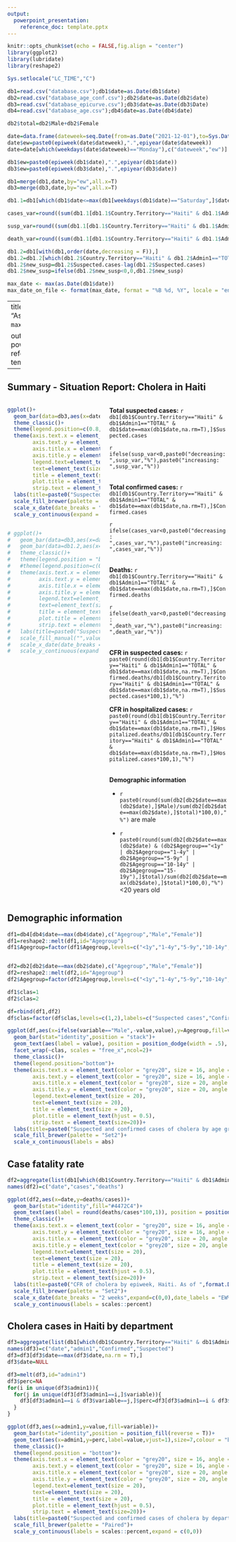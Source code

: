 ```yaml
---
output: 
  powerpoint_presentation:
    reference_doc: template.pptx
---
```



```r
knitr::opts_chunk$set(echo = FALSE,fig.align = "center")
library(ggplot2)
library(lubridate)
library(reshape2)

Sys.setlocale("LC_TIME","C")

db1=read.csv("database.csv");db1$date=as.Date(db1$date)
db2=read.csv("database_age_conf.csv");db2$date=as.Date(db2$date)
db3=read.csv("database_epicurve.csv");db3$date=as.Date(db3$Date)
db4=read.csv("database_age.csv");db4$date=as.Date(db4$date)

db2$total=db2$Male+db2$Female

date=data.frame(dateweek=seq.Date(from=as.Date("2021-12-01"),to=Sys.Date(),by="day"))
date$ew=paste0(epiweek(date$dateweek),".",epiyear(date$dateweek))
date=date[which(weekdays(date$dateweek)=="Monday"),c("dateweek","ew")]

db1$ew=paste0(epiweek(db1$date),".",epiyear(db1$date))
db3$ew=paste0(epiweek(db3$date),".",epiyear(db3$date))

db1=merge(db1,date,by="ew",all.x=T)
db3=merge(db3,date,by="ew",all.x=T)

db1.1=db1[which(db1$date<=max(db1[weekdays(db1$date)=="Saturday",]$date)),]

cases_var=round((sum(db1.1[db1.1$Country.Territory=="Haiti" & db1.1$Admin1=="TOTAL" &  db1.1$dateweek==max(db1.1$dateweek),]$Confirmed.cases)-sum(db1.1[db1.1$Country.Territory=="Haiti" & db1.1$Admin1=="TOTAL" & db1.1$dateweek==max(db1.1$dateweek)-7,]$Confirmed.cases))/sum(db1.1[db1.1$Country.Territory=="Haiti" & db1.1$Admin1=="TOTAL" & db1.1$dateweek==max(db1.1$dateweek)-7,]$Confirmed.cases)*100,1)

susp_var=round((sum(db1.1[db1.1$Country.Territory=="Haiti" & db1.1$Admin1=="TOTAL" &  db1.1$dateweek==max(db1.1$dateweek),]$Suspected.cases)-sum(db1.1[db1.1$Country.Territory=="Haiti" & db1.1$Admin1=="TOTAL" & db1.1$dateweek==max(db1.1$dateweek)-7,]$Suspected.cases))/sum(db1.1[db1.1$Country.Territory=="Haiti" & db1.1$Admin1=="TOTAL" & db1.1$dateweek==max(db1.1$dateweek)-7,]$Suspected.cases)*100,1)

death_var=round((sum(db1.1[db1.1$Country.Territory=="Haiti" & db1.1$Admin1=="TOTAL" &  db1.1$dateweek==max(db1.1$dateweek),]$Confirmed.deaths)-sum(db1.1[db1.1$Country.Territory=="Haiti" & db1.1$Admin1=="TOTAL" & db1.1$dateweek==max(db1.1$dateweek)-7,]$Confirmed.deaths))/sum(db1.1[db1.1$Country.Territory=="Haiti" & db1.1$Admin1=="TOTAL" & db1.1$dateweek==max(db1.1$dateweek)-7,]$Confirmed.deaths)*100,1)

db1.2=db1[with(db1,order(date,decreasing = F)),]
db1.2=db1.2[which(db1.2$Country.Territory=="Haiti" & db1.2$Admin1=="TOTAL"),]
db1.2$new_susp=db1.2$Suspected.cases-lag(db1.2$Suspected.cases)
db1.2$new_susp=ifelse(db1.2$new_susp<0,0,db1.2$new_susp)

max_date <- max(as.Date(db1$date))
max_date_on_file <- format(max_date, format = "%B %d, %Y", locale = "en")

```
---
title: "Cholera"
subtitle: "As of `r max_date_on_file
`"

output: 
  powerpoint_presentation:
    reference_doc: template.pptx
---


## Summary - Situation Report: Cholera in Haiti

::: {.columns data-latex=""}
::: {.column data-latex="{0.50\\textwidth}"}

```r

ggplot()+
  geom_bar(data=db3,aes(x=dateweek,y=Suspected),stat="identity",fill="#4472C4")+
  theme_classic()+
  theme(legend.position=c(0.8, 0.9))+
  theme(axis.text.x = element_text(color = "grey20", size = 16, angle = 0, hjust = .5, vjust = .5, face = "plain"),
        axis.text.y = element_text(color = "grey20", size = 16, angle = 0, hjust = 1, vjust = 0, face = "plain"),  
        axis.title.x = element_text(color = "grey20", size = 20, angle = 0, hjust = .5, vjust = 0, face = "plain"),
        axis.title.y = element_text(color = "grey20", size = 20, angle = 90, hjust = .5, vjust = .5, face = "plain"),
        legend.text=element_text(size = 20),
        text=element_text(size = 20),
        title = element_text(size = 20),
        plot.title = element_text(hjust = 0.5),
        strip.text = element_text(size=20))+
  labs(title=paste0("Suspected cases of cholera by epiweek, Haiti. As of ",format.Date(max(db3$date,na.rm=T),format="%d %b %Y")),x="Epidemiological week (onset of symptoms)",y="Number of suspected cases",fill="")+
  scale_fill_brewer(palette = "Set2")+
  scale_x_date(date_breaks = "2 weeks",expand=c(0,0),date_labels = "EW%U")+
  scale_y_continuous(expand = c(0,0))


# ggplot()+
#   geom_bar(data=db3,aes(x=dateweek,y=Suspected,fill="Date of onset of symptoms"),stat="identity",alpha=0.3)+
#   geom_bar(data=db1.2,aes(x=dateweek,y=new_susp,fill="Date of report"),stat="identity",alpha=0.2)+
#   theme_classic()+
#   theme(legend.position = "bottom")+
#   #theme(legend.position=c(0.8, 0.9))+
#   theme(axis.text.x = element_text(color = "grey20", size = 16, angle = 0, hjust = .5, vjust = .5, face = "plain"),
#         axis.text.y = element_text(color = "grey20", size = 16, angle = 0, hjust = 1, vjust = 0, face = "plain"),  
#         axis.title.x = element_text(color = "grey20", size = 20, angle = 0, hjust = .5, vjust = 0, face = "plain"),
#         axis.title.y = element_text(color = "grey20", size = 20, angle = 90, hjust = .5, vjust = .5, face = "plain"),
#         legend.text=element_text(size = 20),
#         text=element_text(size = 20),
#         title = element_text(size = 20),
#         plot.title = element_text(hjust = 0.5),
#         strip.text = element_text(size=20))+
#   labs(title=paste0("Suspected cases of cholera by epiweek, Haiti. As of ",format.Date(max(db3$date,na.rm=T),format="%d %b %Y")),x="Epidemiological week (onset of symptoms)",y="Number of suspected cases",fill="")+
#   scale_fill_manual("",values=c("Date of onset of symptoms"="#4472C4","Date of report"="grey"))+
#   scale_x_date(date_breaks = "2 weeks",expand=c(0,0),date_labels = "EW%U")+
#   scale_y_continuous(expand = c(0,0))

```


:::
::: {.column data-latex="{0.50\\textwidth}"}

**Total suspected cases:** `r db1[db1$Country.Territory=="Haiti" & db1$Admin1=="TOTAL" & db1$date==max(db1$date,na.rm=T),]$Suspected.cases`

`r ifelse(susp_var<0,paste0("decreasing: ",susp_var,"%"),paste0("increasing: ",susp_var,"%"))`

\
**Total confirmed cases:** `r db1[db1$Country.Territory=="Haiti" & db1$Admin1=="TOTAL" & db1$date==max(db1$date,na.rm=T),]$Confirmed.cases`

`r ifelse(cases_var<0,paste0("decreasing: ",cases_var,"%"),paste0("increasing: ",cases_var,"%"))`

\
**Deaths:** `r db1[db1$Country.Territory=="Haiti" & db1$Admin1=="TOTAL" & db1$date==max(db1$date,na.rm=T),]$Confirmed.deaths`

`r ifelse(death_var<0,paste0("decreasing: ",death_var,"%"),paste0("increasing: ",death_var,"%"))`

\
**CFR in suspected cases:** `r paste0(round(db1[db1$Country.Territory=="Haiti" & db1$Admin1=="TOTAL" & db1$date==max(db1$date,na.rm=T),]$Confirmed.deaths/db1[db1$Country.Territory=="Haiti" & db1$Admin1=="TOTAL" & db1$date==max(db1$date,na.rm=T),]$Suspected.cases*100,1),"%")`

**CFR in hospitalized cases:** `r paste0(round(db1[db1$Country.Territory=="Haiti" & db1$Admin1=="TOTAL" & db1$date==max(db1$date,na.rm=T),]$Hospitalized.deaths/db1[db1$Country.Territory=="Haiti" & db1$Admin1=="TOTAL" & db1$date==max(db1$date,na.rm=T),]$Hospitalized.cases*100,1),"%")`

\
**Demographic information**

- `r paste0(round(sum(db2[db2$date==max(db2$date),]$Male)/sum(db2[db2$date==max(db2$date),]$total)*100,0),"%")`  are male

- `r paste0(round(sum(db2[db2$date==max(db2$date) & (db2$Agegroup=="<1y" | db2$Agegroup=="1-4y" | db2$Agegroup=="5-9y" | db2$Agegroup=="10-14y" | db2$Agegroup=="15-19y"),]$total)/sum(db2[db2$date==max(db2$date),]$total)*100,0),"%")`  <20 years old

:::
:::

## Demographic information

```r
df1=db4[db4$date==max(db4$date),c("Agegroup","Male","Female")]
df1=reshape2::melt(df1,id="Agegroup")
df1$Agegroup=factor(df1$Agegroup,levels=c("<1y","1-4y","5-9y","10-14y","15-19y","20-29y","30-39y","40-49y","50-59y","60-69y","70-79y","80y+"))


df2=db2[db2$date==max(db2$date),c("Agegroup","Male","Female")]
df2=reshape2::melt(df2,id="Agegroup")
df2$Agegroup=factor(df2$Agegroup,levels=c("<1y","1-4y","5-9y","10-14y","15-19y","20-29y","30-39y","40-49y","50-59y","60-69y","70-79y","80y+"))

df1$clas=1
df2$clas=2

df=rbind(df1,df2)
df$clas=factor(df$clas,levels=c(1,2),labels=c("Suspected cases","Confirmed cases"))

ggplot(df,aes(x=ifelse(variable=="Male",-value,value),y=Agegroup,fill=variable))+
  geom_bar(stat="identity",position = "stack")+
  geom_text(aes(label = value), position = position_dodge(width = .5), hjust=-0.1, colour = "black",size=6)+
  facet_wrap(~clas, scales = "free_x",ncol=2)+
  theme_classic()+
  theme(legend.position="bottom")+
  theme(axis.text.x = element_text(color = "grey20", size = 16, angle = 0, hjust = .5, vjust = .5, face = "plain"),
        axis.text.y = element_text(color = "grey20", size = 16, angle = 0, hjust = 1, vjust = 0, face = "plain"),  
        axis.title.x = element_text(color = "grey20", size = 20, angle = 0, hjust = .5, vjust = 0, face = "plain"),
        axis.title.y = element_text(color = "grey20", size = 20, angle = 90, hjust = .5, vjust = .5, face = "plain"),
        legend.text=element_text(size = 20),
        text=element_text(size = 20),
        title = element_text(size = 20),
        plot.title = element_text(hjust = 0.5),
        strip.text = element_text(size=20))+
  labs(title=paste0("Suspected and confirmed cases of cholera by age group. Haiti, as of ",format.Date(max(db1$date,na.rm=T),format="%d %b %Y")),y="Age group",x="Number of cases",fill="")+
  scale_fill_brewer(palette = "Set2")+
  scale_x_continuous(labels = abs)


```

## Case fatality rate
```r
df2=aggregate(list(db1[which(db1$Country.Territory=="Haiti" & db1$Admin1=="TOTAL"),]$Suspected.cases,db1[which(db1$Country.Territory=="Haiti" & db1$Admin1=="TOTAL"),]$Confirmed.deaths),list(db1[which(db1$Country.Territory=="Haiti" & db1$Admin1=="TOTAL"),]$dateweek),sum,na.rm=T)
names(df2)=c("date","cases","deaths")

ggplot(df2,aes(x=date,y=deaths/cases))+
  geom_bar(stat="identity",fill="#4472C4")+
  geom_text(aes(label = round(deaths/cases*100,1)), position = position_dodge(width = .9), vjust=0, colour = "black",size=6)+
  theme_classic()+
  theme(axis.text.x = element_text(color = "grey20", size = 16, angle = 0, hjust = .5, vjust = .5, face = "plain"),
        axis.text.y = element_text(color = "grey20", size = 16, angle = 0, hjust = 1, vjust = 0, face = "plain"),  
        axis.title.x = element_text(color = "grey20", size = 20, angle = 0, hjust = .5, vjust = 0, face = "plain"),
        axis.title.y = element_text(color = "grey20", size = 20, angle = 90, hjust = .5, vjust = .5, face = "plain"),
        legend.text=element_text(size = 20),
        text=element_text(size = 20),
        title = element_text(size = 20),
        plot.title = element_text(hjust = 0.5),
        strip.text = element_text(size=20))+
  labs(title=paste0("CFR of cholera by epiweek, Haiti. As of ",format.Date(max(db1$date,na.rm=T),format="%d %b %Y")),x="Epidemiological week",y="CFR (%)",fill="")+
  scale_fill_brewer(palette = "Set2")+
  scale_x_date(date_breaks = "2 weeks",expand=c(0,0),date_labels = "EW%U")+
  scale_y_continuous(labels = scales::percent)

```


## Cholera cases in Haiti by department

```r
df3=aggregate(list(db1[which(db1$Country.Territory=="Haiti" & db1$Admin1!="TOTAL" & db1$Admin1!="Undetermined" & db1$Admin1!="Prison"),]$Confirmed.cases,db1[which(db1$Country.Territory=="Haiti" & db1$Admin1!="TOTAL" & db1$Admin1!="Undetermined" & db1$Admin1!="Prison"),]$Suspected.cases),list(db1[which(db1$Country.Territory=="Haiti" & db1$Admin1!="TOTAL" & db1$Admin1!="Undetermined" & db1$Admin1!="Prison"),]$date,db1[which(db1$Country.Territory=="Haiti" & db1$Admin1!="TOTAL" & db1$Admin1!="Undetermined" & db1$Admin1!="Prison"),]$Admin1),sum,na.rm=T)
names(df3)=c("date","admin1","Confirmed","Suspected")
df3=df3[df3$date==max(df3$date,na.rm = T),]
df3$date=NULL

df3=melt(df3,id="admin1")
df3$perc=NA
for(i in unique(df3$admin1)){
  for(j in unique(df3[df3$admin1==i,]$variable)){
    df3[df3$admin1==i & df3$variable==j,]$perc=df3[df3$admin1==i & df3$variable==j,]$value/sum(df3[df3$admin1==i,]$value)
  }
}

ggplot(df3,aes(x=admin1,y=value,fill=variable))+
  geom_bar(stat="identity",position = position_fill(reverse = T))+
  geom_text(aes(x=admin1,y=perc,label=value,vjust=1),size=7,colour = "black")+
  theme_classic()+
  theme(legend.position = "bottom")+
  theme(axis.text.x = element_text(color = "grey20", size = 16, angle = 0, hjust = .5, vjust = .5, face = "plain"),
        axis.text.y = element_text(color = "grey20", size = 16, angle = 0, hjust = 1, vjust = 0, face = "plain"),  
        axis.title.x = element_text(color = "grey20", size = 20, angle = 0, hjust = .5, vjust = 0, face = "plain"),
        axis.title.y = element_text(color = "grey20", size = 20, angle = 90, hjust = .5, vjust = .5, face = "plain"),
        legend.text=element_text(size = 20),
        text=element_text(size = 20),
        title = element_text(size = 20),
        plot.title = element_text(hjust = 0.5),
        strip.text = element_text(size=20))+
  labs(title=paste0("Suspected and confirmed cases of cholera by department, Haiti. As of ",format.Date(max(db1$date,na.rm=T),format="%d %b %Y")),x="Department",y="Percentage of cases",fill="")+
  scale_fill_brewer(palette = "Paired")+
  scale_y_continuous(labels = scales::percent,expand = c(0,0))

```
